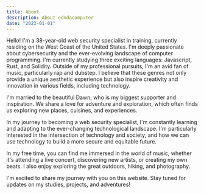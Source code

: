```yaml
---
title: About
description: About edndacomputer
date: "2023-01-01"
---
```

Hello! I'm a 38-year-old web security specialist in training, currently residing on the West Coast of the United States. I'm deeply passionate about cybersecurity and the ever-evolving landscape of computer programming. I'm currently studying three exciting languages: Javascript, Rust, and Solidity.
<YouTube id="gCbGmAFqLoU"/>
Outside of my professional pursuits, I'm an avid fan of music, particularly rap and dubstep. I believe that these genres not only provide a unique aesthetic experience but also inspire creativity and innovation in various fields, including technology.

I'm married to the beautiful Dawn, who is my biggest supporter and inspiration. We share a love for adventure and exploration, which often finds us exploring new places, cuisines, and experiences.

In my journey to becoming a web security specialist, I'm constantly learning and adapting to the ever-changing technological landscape. I'm particularly interested in the intersection of technology and society, and how we can use technology to build a more secure and equitable future.

In my free time, you can find me immersed in the world of music, whether it's attending a live concert, discovering new artists, or creating my own beats. I also enjoy exploring the great outdoors, hiking, and photography.

I'm excited to share my journey with you on this website. Stay tuned for updates on my studies, projects, and adventures!